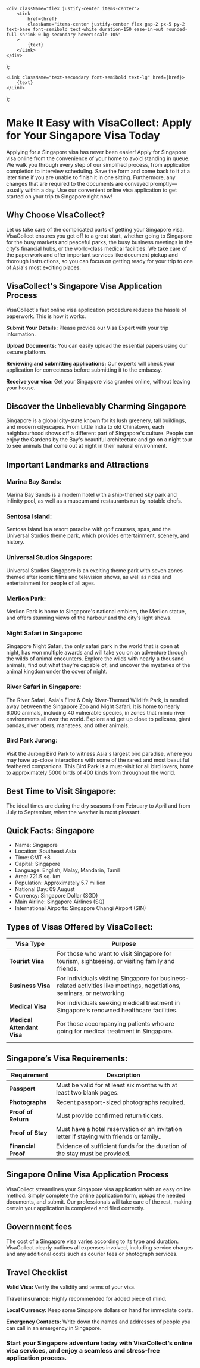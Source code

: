     <div className="flex justify-center items-center">
        <Link
            href={href}
            className="items-center justify-center flex gap-2 px-5 py-2 text-base font-semibold text-white duration-150 ease-in-out rounded-full shrink-0 bg-secondary hover:scale-105"
        >
            {text}
        </Link>
    </div>
);

    <Link className="text-secondary font-semibold text-lg" href={href}>
        {text}
    </Link>
);

# Make It Easy with VisaCollect: Apply for Your Singapore Visa Today

Applying for a Singapore visa has never been easier! Apply for Singapore visa online from the convenience of your home to avoid standing in queue. We walk you through every step of our simplified process, from application completion to interview scheduling. Save the form and come back to it at a later time if you are unable to finish it in one sitting. Furthermore, any changes that are required to the documents are conveyed promptly—usually within a day. Use our convenient online visa application to get started on your trip to Singapore right now!

## Why Choose VisaCollect?

Let us take care of the complicated parts of getting your Singapore visa. VisaCollect ensures you get off to a great start, whether going to Singapore for the busy markets and peaceful parks, the busy business meetings in the city's financial hubs, or the world-class medical facilities. We take care of the paperwork and offer important services like document pickup and thorough instructions, so you can focus on getting ready for your trip to one of Asia's most exciting places.

## VisaCollect's Singapore Visa Application Process

VisaCollect's fast online visa application procedure reduces the hassle of paperwork. This is how it works.

**Submit Your Details:** Please provide our Visa Expert with your trip information.

**Upload Documents:** You can easily upload the essential papers using our secure platform.

**Reviewing and submitting applications:** Our experts will check your application for correctness before submitting it to the embassy.

**Receive your visa:** Get your Singapore visa granted online, without leaving your house.

## Discover the Unbelievably Charming Singapore

Singapore is a global city-state known for its lush greenery, tall buildings, and modern cityscapes. From Little India to old Chinatown, each neighbourhood shows off a different part of Singapore's culture. People can enjoy the Gardens by the Bay's beautiful architecture and go on a night tour to see animals that come out at night in their natural environment.

## Important Landmarks and Attractions

### Marina Bay Sands:

Marina Bay Sands is a modern hotel with a ship-themed sky park and infinity pool, as well as a museum and restaurants run by notable chefs.

### Sentosa Island:

Sentosa Island is a resort paradise with golf courses, spas, and the Universal Studios theme park, which provides entertainment, scenery, and history.

### Universal Studios Singapore:

Universal Studios Singapore is an exciting theme park with seven zones themed after iconic films and television shows, as well as rides and entertainment for people of all ages.

### Merlion Park:

Merlion Park is home to Singapore's national emblem, the Merlion statue, and offers stunning views of the harbour and the city's light shows.

### Night Safari in Singapore:

Singapore Night Safari, the only safari park in the world that is open at night, has won multiple awards and will take you on an adventure through the wilds of animal encounters. Explore the wilds with nearly a thousand animals, find out what they're capable of, and uncover the mysteries of the animal kingdom under the cover of night.

### River Safari in Singapore:

The River Safari, Asia's First & Only River-Themed Wildlife Park, is nestled away between the Singapore Zoo and Night Safari. It is home to nearly 6,000 animals, including 40 vulnerable species, in zones that mimic river environments all over the world. Explore and get up close to pelicans, giant pandas, river otters, manatees, and other animals.

### Bird Park Jurong:

Visit the Jurong Bird Park to witness Asia's largest bird paradise, where you may have up-close interactions with some of the rarest and most beautiful feathered companions. This Bird Park is a must-visit for all bird lovers, home to approximately 5000 birds of 400 kinds from throughout the world.

## Best Time to Visit Singapore:

The ideal times are during the dry seasons from February to April and from July to September, when the weather is most pleasant.

## Quick Facts: Singapore

-   Name: Singapore
-   Location: Southeast Asia
-   Time: GMT +8
-   Capital: Singapore
-   Language: English, Malay, Mandarin, Tamil
-   Area: 721.5 sq. km
-   Population: Approximately 5.7 million
-   National Day: 09 August
-   Currency: Singapore Dollar (SGD)
-   Main Airline: Singapore Airlines (SQ)
-   International Airports: Singapore Changi Airport (SIN)

## Types of Visas Offered by VisaCollect:

| Visa Type                  | Purpose                                                                                                                 |
| -------------------------- | ----------------------------------------------------------------------------------------------------------------------- |
| **Tourist Visa**           | For those who want to visit Singapore for tourism, sightseeing, or visiting family and friends.                         |
| **Business Visa**          | For individuals visiting Singapore for business-related activities like meetings, negotiations, seminars, or networking |
| **Medical Visa**           | For individuals seeking medical treatment in Singapore's renowned healthcare facilities.                                |
| **Medical Attendant Visa** | For those accompanying patients who are going for medical treatment in Singapore.                                       |
|                            |

## Singapore’s Visa Requirements:

| Requirement         | Description                                                                               |
| ------------------- | ----------------------------------------------------------------------------------------- |
| **Passport**        | Must be valid for at least six months with at least two blank pages.                      |
| **Photographs**     | Recent passport-sized photographs required.                                               |
| **Proof of Return** | Must provide confirmed return tickets.                                                    |
| **Proof of Stay**   | Must have a hotel reservation or an invitation letter if staying with friends or family.. |
| **Financial Proof** | Evidence of sufficient funds for the duration of the stay must be provided.               |

## Singapore Online Visa Application Process

VisaCollect streamlines your Singapore visa application with an easy online method. Simply complete the online application form, upload the needed documents, and submit. Our professionals will take care of the rest, making certain your application is completed and filed correctly.

## Government fees

The cost of a Singapore visa varies according to its type and duration. VisaCollect clearly outlines all expenses involved, including service charges and any additional costs such as courier fees or photograph services.

## Travel Checklist

**Valid Visa:** Verify the validity and terms of your visa.

**Travel insurance:** Highly recommended for added piece of mind.

**Local Currency:** Keep some Singapore dollars on hand for immediate costs.

**Emergency Contacts:** Write down the names and addresses of people you can call in an emergency in Singapore.

### Start your Singapore adventure today with VisaCollect’s online visa services, and enjoy a seamless and stress-free application process.
